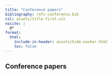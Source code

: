 ```yaml
---
title: "Conference papers"
bibliography: refs-conference.bib
csl: assets/title-first.csl
nocite: |
  @*
format:
  html:
    include-in-header: assets/hide-navbar.html
    toc: false
---
```


## Conference papers
::: {#refs}
:::
